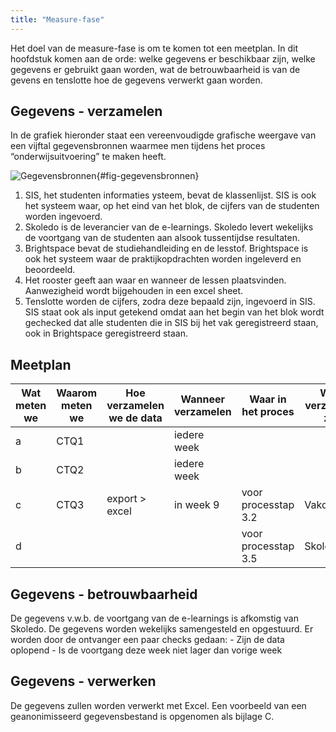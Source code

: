 ```yaml
---
title: "Measure-fase"
---
```


Het doel van de measure-fase is om te komen tot een meetplan. In dit hoofdstuk komen aan de orde: welke gegevens er beschikbaar zijn, welke gegevens er gebruikt gaan worden, wat de betrouwbaarheid is van de gevens en tenslotte hoe de gegevens verwerkt gaan worden.

## Gegevens - verzamelen

In de grafiek hieronder staat een vereenvoudigde grafische weergave van een vijftal gegevensbronnen waarmee men tijdens het proces "onderwijsuitvoering" te maken heeft.

![Gegevensbronnen](./static/gegevensbronnen.jpg){fig-align="left"}{#fig-gegevensbronnen}

1. SIS, het studenten informaties ysteem, bevat de klassenlijst. SIS is ook het systeem waar, op het eind van het blok, de cijfers van de studenten worden ingevoerd.
2. Skoledo is de leverancier van de e-learnings. Skoledo levert wekelijks de voortgang van de studenten aan alsook tussentijdse resultaten. 
3. Brightspace bevat de studiehandleiding en de lesstof. Brightspace is ook het systeem waar de praktijkopdrachten worden ingeleverd en beoordeeld. 
4. Het rooster geeft aan waar en wanneer de lessen plaatsvinden. Aanwezigheid wordt bijgehouden in een excel sheet. 
5. Tenslotte worden de cijfers, zodra deze bepaald zijn, ingevoerd in SIS. SIS staat ook als input getekend omdat aan het begin van het blok wordt gechecked dat alle studenten die in SIS bij het vak geregistreerd staan, ook in Brightspace geregistreerd staan.

<!--Het kernbegrip uit de doelstelling is de "doorlooptijd". Meer specifiek: de doorlooptijd van de e-learnings.
Referentie (Skoledo, 2024)
De output van het proces (cyclustijd) -->

## Meetplan



|Wat meten we|Waarom meten we|Hoe verzamelen we de data|Wanneer verzamelen|Waar in het proces |Wie verzamelt ze|
|------------|---------------|-------------------------|------------------|-------------------|----------------|
|      a     |      CTQ1     |                         | iedere week      |                   |                |
|      b     |      CTQ2     |                         | iedere week      |                   |                |
|      c     |      CTQ3     |  export > excel         | in week 9        |voor processtap 3.2|  Vakdocent     |
|      d     |               |                         |                  |voor processtap 3.5|  Skoledo       |

## Gegevens - betrouwbaarheid

De gegevens v.w.b. de voortgang van de e-learnings is afkomstig van Skoledo. De gegevens worden wekelijks samengesteld en opgestuurd. Er worden door de ontvanger een paar checks gedaan:
- Zijn de data oplopend
- Is de voortgang deze week niet lager dan vorige week


## Gegevens - verwerken

De gegevens zullen worden verwerkt met Excel. Een voorbeeld van een geanonimisseerd gegevensbestand is opgenomen als bijlage C.